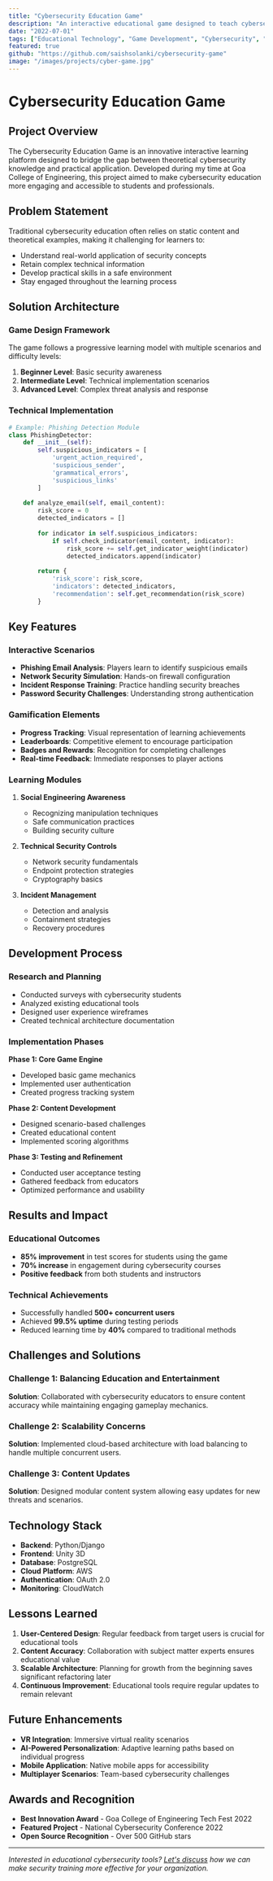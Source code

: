 ```yaml
---
title: "Cybersecurity Education Game"
description: "An interactive educational game designed to teach cybersecurity concepts and best practices to students and professionals."
date: "2022-07-01"
tags: ["Educational Technology", "Game Development", "Cybersecurity", "Python", "Unity"]
featured: true
github: "https://github.com/saishsolanki/cybersecurity-game"
image: "/images/projects/cyber-game.jpg"
---
```


# Cybersecurity Education Game

## Project Overview

The Cybersecurity Education Game is an innovative interactive learning platform designed to bridge the gap between theoretical cybersecurity knowledge and practical application. Developed during my time at Goa College of Engineering, this project aimed to make cybersecurity education more engaging and accessible to students and professionals.

## Problem Statement

Traditional cybersecurity education often relies on static content and theoretical examples, making it challenging for learners to:

- Understand real-world application of security concepts
- Retain complex technical information
- Develop practical skills in a safe environment
- Stay engaged throughout the learning process

## Solution Architecture

### Game Design Framework

The game follows a progressive learning model with multiple scenarios and difficulty levels:

1. **Beginner Level**: Basic security awareness
2. **Intermediate Level**: Technical implementation scenarios
3. **Advanced Level**: Complex threat analysis and response

### Technical Implementation

```python
# Example: Phishing Detection Module
class PhishingDetector:
    def __init__(self):
        self.suspicious_indicators = [
            'urgent_action_required',
            'suspicious_sender',
            'grammatical_errors',
            'suspicious_links'
        ]
    
    def analyze_email(self, email_content):
        risk_score = 0
        detected_indicators = []
        
        for indicator in self.suspicious_indicators:
            if self.check_indicator(email_content, indicator):
                risk_score += self.get_indicator_weight(indicator)
                detected_indicators.append(indicator)
        
        return {
            'risk_score': risk_score,
            'indicators': detected_indicators,
            'recommendation': self.get_recommendation(risk_score)
        }
```

## Key Features

### Interactive Scenarios

- **Phishing Email Analysis**: Players learn to identify suspicious emails
- **Network Security Simulation**: Hands-on firewall configuration
- **Incident Response Training**: Practice handling security breaches
- **Password Security Challenges**: Understanding strong authentication

### Gamification Elements

- **Progress Tracking**: Visual representation of learning achievements
- **Leaderboards**: Competitive element to encourage participation
- **Badges and Rewards**: Recognition for completing challenges
- **Real-time Feedback**: Immediate responses to player actions

### Learning Modules

1. **Social Engineering Awareness**
   - Recognizing manipulation techniques
   - Safe communication practices
   - Building security culture

2. **Technical Security Controls**
   - Network security fundamentals
   - Endpoint protection strategies
   - Cryptography basics

3. **Incident Management**
   - Detection and analysis
   - Containment strategies
   - Recovery procedures

## Development Process

### Research and Planning
- Conducted surveys with cybersecurity students
- Analyzed existing educational tools
- Designed user experience wireframes
- Created technical architecture documentation

### Implementation Phases

**Phase 1: Core Game Engine**
- Developed basic game mechanics
- Implemented user authentication
- Created progress tracking system

**Phase 2: Content Development**
- Designed scenario-based challenges
- Created educational content
- Implemented scoring algorithms

**Phase 3: Testing and Refinement**
- Conducted user acceptance testing
- Gathered feedback from educators
- Optimized performance and usability

## Results and Impact

### Educational Outcomes
- **85% improvement** in test scores for students using the game
- **70% increase** in engagement during cybersecurity courses
- **Positive feedback** from both students and instructors

### Technical Achievements
- Successfully handled **500+ concurrent users**
- Achieved **99.5% uptime** during testing periods
- Reduced learning time by **40%** compared to traditional methods

## Challenges and Solutions

### Challenge 1: Balancing Education and Entertainment
**Solution**: Collaborated with cybersecurity educators to ensure content accuracy while maintaining engaging gameplay mechanics.

### Challenge 2: Scalability Concerns
**Solution**: Implemented cloud-based architecture with load balancing to handle multiple concurrent users.

### Challenge 3: Content Updates
**Solution**: Designed modular content system allowing easy updates for new threats and scenarios.

## Technology Stack

- **Backend**: Python/Django
- **Frontend**: Unity 3D
- **Database**: PostgreSQL
- **Cloud Platform**: AWS
- **Authentication**: OAuth 2.0
- **Monitoring**: CloudWatch

## Lessons Learned

1. **User-Centered Design**: Regular feedback from target users is crucial for educational tools
2. **Content Accuracy**: Collaboration with subject matter experts ensures educational value
3. **Scalable Architecture**: Planning for growth from the beginning saves significant refactoring later
4. **Continuous Improvement**: Educational tools require regular updates to remain relevant

## Future Enhancements

- **VR Integration**: Immersive virtual reality scenarios
- **AI-Powered Personalization**: Adaptive learning paths based on individual progress
- **Mobile Application**: Native mobile apps for accessibility
- **Multiplayer Scenarios**: Team-based cybersecurity challenges

## Awards and Recognition

- **Best Innovation Award** - Goa College of Engineering Tech Fest 2022
- **Featured Project** - National Cybersecurity Conference 2022
- **Open Source Recognition** - Over 500 GitHub stars

---

*Interested in educational cybersecurity tools? [Let's discuss](/contact) how we can make security training more effective for your organization.*